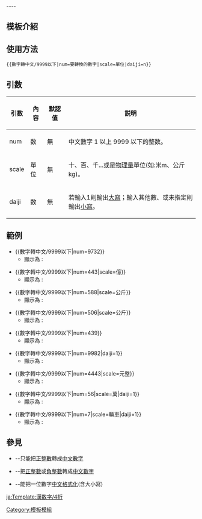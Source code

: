 <noinclude>{{template doc page viewed directly}}</noinclude>
<!-- 在本行下編輯模板說明 -->
<includeonly>{{esoteric}}
----</includeonly>

== 模板介紹 ==

== 使用方法 ==
<code><nowiki>{{數字轉中文/9999以下|num=要轉換的數字|scale=單位|daiji=n}}</nowiki></code>

== 引数 ==
{| class="wikitable"
! 引数 !! 內容 !! 默認值 !! 説明
|-
! num 
| 数 || 無 || 中文數字 1 以上 9999 以下的整数。
|-
! scale
| 單位 || 無 || 十、百、千...或是[[物理量]]單位(如:米m、公斤kg)。
|-
! daiji
| 数 || 無 || 若輸入1則輸出[[中文數字|大寫]]；輸入其他數、或未指定則輸出[[中文數字|小寫]]。
|}
== 範例 ==
*<nowiki>{{數字轉中文/9999以下|num=9732}}</nowiki>
**顯示為 : 
{{數字轉中文/9999以下|num=9732}}  
*<nowiki>{{數字轉中文/9999以下|num=443|scale=億}}</nowiki> 
**顯示為 : 
{{數字轉中文/9999以下|num=443|scale=億}}  
*<nowiki>{{數字轉中文/9999以下|num=588|scale=公斤}}</nowiki>
**顯示為 : 
{{數字轉中文/9999以下|num=588|scale=公斤}} 
*<nowiki>{{數字轉中文/9999以下|num=506|scale=公斤}}</nowiki>
**顯示為 : 
{{數字轉中文/9999以下|num=506|scale=分}}  
* <nowiki>{{數字轉中文/9999以下|num=439}}</nowiki>
**顯示為 : 
{{數字轉中文/9999以下|num=439}}
* <nowiki>{{數字轉中文/9999以下|num=9982|daiji=1}}</nowiki>
**顯示為 : 
{{數字轉中文/9999以下|num=9982|daiji=1}}
* <nowiki>{{數字轉中文/9999以下|num=4443|scale=元整}}</nowiki>
**顯示為 : 
{{數字轉中文/9999以下|num=4443|scale=元整}}
* <nowiki>{{數字轉中文/9999以下|num=56|scale=萬|daiji=1}}</nowiki>
**顯示為 : 
{{數字轉中文/9999以下|num=56|scale=萬|daiji=1}}
* <nowiki>{{數字轉中文/9999以下|num=7|scale=輛車|daiji=1}}</nowiki>
**顯示為 : 
{{數字轉中文/9999以下|num=7|scale=輛車|daiji=1}}

== 參見 ==
*{{tl|數字轉中文}}--只能把[[正整數]]轉成[[中文數字]]
*{{tl|整數轉中文}}--把[[正整數]]或[[負整數]]轉成[[中文數字]]
*{{tl|中文數字大小寫}}--能把一位數字[[中文數字|中文]][[格式化]](含大小寫)


<IncludeOnly>
<!-- 本行下加入模板的分類 -->
[[Category:模板模組]]
<!-- 本行下加入模板的跨語言鏈接 -->
[[ja:Template:漢数字/4桁]]
</IncludeOnly>